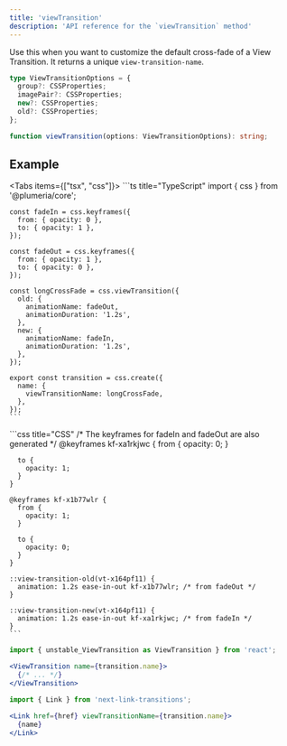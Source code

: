 ```yaml
---
title: 'viewTransition'
description: 'API reference for the `viewTransition` method'
---
```



Use this when you want to customize the default cross-fade of a View Transition. It returns a unique `view-transition-name`.

```ts
type ViewTransitionOptions = {
  group?: CSSProperties;
  imagePair?: CSSProperties;
  new?: CSSProperties;
  old?: CSSProperties;
};

function viewTransition(options: ViewTransitionOptions): string;
```

## Example

<Tabs items={["tsx", "css"]}>
  <Tab>
    ```ts title="TypeScript"
    import { css } from '@plumeria/core';

    const fadeIn = css.keyframes({
      from: { opacity: 0 },
      to: { opacity: 1 },
    });

    const fadeOut = css.keyframes({
      from: { opacity: 1 },
      to: { opacity: 0 },
    });

    const longCrossFade = css.viewTransition({
      old: {
        animationName: fadeOut,
        animationDuration: '1.2s',
      },
      new: {
        animationName: fadeIn,
        animationDuration: '1.2s',
      },
    });

    export const transition = css.create({
      name: {
        viewTransitionName: longCrossFade,
      },
    });
    ```
  </Tab>
  <Tab>
    ```css title="CSS"
    /* The keyframes for fadeIn and fadeOut are also generated */
    @keyframes kf-xa1rkjwc {
      from {
        opacity: 0;
      }

      to {
        opacity: 1;
      }
    }

    @keyframes kf-x1b77wlr {
      from {
        opacity: 1;
      }

      to {
        opacity: 0;
      }
    }

    ::view-transition-old(vt-x164pf11) {
      animation: 1.2s ease-in-out kf-x1b77wlr; /* from fadeOut */
    }

    ::view-transition-new(vt-x164pf11) {
      animation: 1.2s ease-in-out kf-xa1rkjwc; /* from fadeIn */
    }
    ```
  </Tab>
</Tabs>

```jsx  title="React ViewTransition"
import { unstable_ViewTransition as ViewTransition } from 'react';

<ViewTransition name={transition.name}>
  {/* ... */}
</ViewTransition>
```

```jsx  title="Next next-link-transitions"
import { Link } from 'next-link-transitions';

<Link href={href} viewTransitionName={transition.name}>
  {name}
</Link>
```